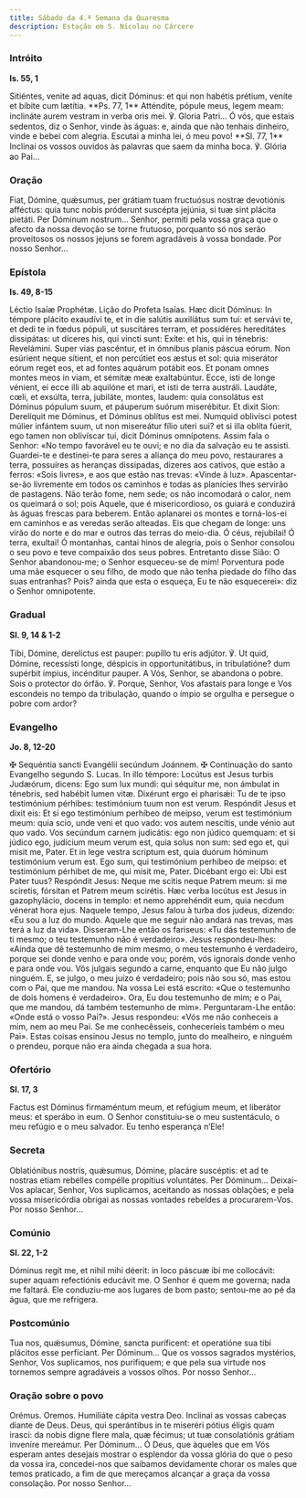 ```yaml
---
title: Sábado da 4.ª Semana da Quaresma
description: Estação em S. Nicolau no Cárcere
---
```


### Intróito

**Is. 55, 1**

<div class="side-by-side not-content">
  <span>
    Sitiéntes, venite ad aquas, dicit Dóminus: et qui non habétis prétium, veníte et bíbite cum
    lætítia. **Ps. 77, 1** Atténdite, pópule meus, legem meam: inclináte aurem vestram in verba oris
    mei. ℣. Gloria Patri...
  </span>
  <span>
    Ó vós, que estais sedentos, diz o Senhor, vinde às águas: e, ainda que não tenhais dinheiro,
    vinde e bebei com alegria. Escutai a minha lei, ó meu povo! **Sl. 77, 1** Inclinai os vossos
    ouvidos às palavras que saem da minha boca. ℣. Glória ao Pai...
  </span>
</div>

### Oração

<div class="side-by-side not-content">
  <span>
    Fiat, Dómine, quǽsumus, per grátiam tuam fructuósus nostræ devotiónis afféctus: quia tunc nobis
    próderunt suscépta jejúnia, si tuæ sint plácita pietáti. Per Dóminum nostrum...
  </span>
  <span>
    Senhor, permiti pela vossa graça que o afecto da nossa devoção se torne frutuoso, porquanto só
    nos serão proveitosos os nossos jejuns se forem agradáveis à vossa bondade. Por nosso Senhor...
  </span>
</div>

### Epístola

**Is. 49, 8-15**

<div class="side-by-side not-content">
  <span>Léctio Isaíæ Prophétæ.</span>
  <span>Lição do Profeta Isaías.</span>
  <span>
    Hæc dicit Dóminus: In témpore plácito exaudívi te, et in die salútis auxiliátus sum tui: et
    servávi te, et dedi te in fœdus pópuli, ut suscitáres terram, et possidéres hereditátes
    dissipátas: ut díceres his, qui vincti sunt: Exíte: et his, qui in ténebris: Revelámini. Super
    vias pascéntur, et in ómnibus planis páscua eórum. Non esúrient neque sítient, et non percútiet
    eos æstus et sol: quia miserátor eórum reget eos, et ad fontes aquárum potábit eos. Et ponam
    omnes montes meos in viam, et sémitæ meæ exaltabúntur. Ecce, isti de longe vénient, ei ecce illi
    ab aquilóne et mari, et isti de terra austráli. Laudáte, cœli, et exsúlta, terra, jubiláte,
    montes, laudem: quia consolátus est Dóminus pópulum suum, et páuperum suórum miserébitur. Et
    dixit Sion: Derelíquit me Dóminus, et Dóminus oblítus est mei. Numquid oblivísci potest múlier
    infántem suum, ut non misereátur fílio uteri sui? et si illa oblíta fúerit, ego tamen non
    oblivíscar tui, dicit Dóminus omnípotens.
  </span>
  <span>
    Assim fala o Senhor: «No tempo favorável eu te ouvi; e no dia da salvação eu te assisti.
    Guardei-te e destinei-te para seres a aliança do meu povo, restaurares a terra, possuíres as
    heranças dissipadas, dizeres aos cativos, que estão a ferros: «Sois livres», e aos que estão nas
    trevas: «Vinde à luz». Apascentar-se-ão livremente em todos os caminhos e todas as planícies
    lhes servirão de pastagens. Não terão fome, nem sede; os não incomodará o calor, nem os queimará
    o sol; pois Aquele, que é misericordioso, os guiará e conduzirá às águas frescas para beberem.
    Então aplanarei os montes e torná-los-ei em caminhos e as veredas serão alteadas. Eis que chegam
    de longe: uns virão do norte e do mar e outros das terras do meio-dia. Ó céus, rejubilai! Ó
    terra, exultai! Ó montanhas, cantai hinos de alegria, pois o Senhor consolou o seu povo e teve
    compaixão dos seus pobres. Entretanto disse Sião: O Senhor abandonou-me; o Senhor esqueceu-se de
    mim! Porventura pode uma mãe esquecer o seu filho, de modo que não tenha piedade do filho das
    suas entranhas? Pois? ainda que esta o esqueça, Eu te não esquecerei»: diz o Senhor omnipotente.
  </span>
</div>

### Gradual

**Sl. 9, 14 & 1-2**

<div class="side-by-side not-content">
  <span>
    Tibi, Dómine, derelíctus est pauper: pupíllo tu eris adjútor. ℣. Ut quid, Dómine, recessísti
    longe, déspicis in opportunitátibus, in tribulatióne? dum supérbit ímpius, incénditur pauper.
  </span>
  <span>
    A Vós, Senhor, se abandona o pobre. Sois o protector do órfão. ℣. Porque, Senhor, Vos afastais
    para longe e Vos escondeis no tempo da tribulação, quando o ímpio se orgulha e persegue o pobre
    com ardor?
  </span>
</div>

### Evangelho

**Jo. 8, 12-20**

<div class="side-by-side not-content">
  <span>
    <span class="text-red-500">✠</span> Sequéntia sancti Evangélii secúndum Joánnem.
  </span>
  <span>
    <span class="text-red-500">✠</span> Continuação do santo Evangelho segundo S. Lucas.
  </span>
  <span>
    In illo témpore: Locútus est Jesus turbis Judæórum, dicens: Ego sum lux mundi: qui séquitur me,
    non ámbulat in ténebris, sed habébit lumen vitæ. Dixérunt ergo ei pharisǽi: Tu de te ipso
    testimónium pérhibes: testimónium tuum non est verum. Respóndit Jesus et dixit eis: Et si ego
    testimónium perhíbeo de meípso, verum est testimónium meum: quia scio, unde veni et quo vado:
    vos autem nescítis, unde vénio aut quo vado. Vos secúndum carnem judicátis: ego non júdico
    quemquam: et si júdico ego, judícium meum verum est, quia solus non sum: sed ego et, qui misit
    me, Pater. Et in lege vestra scriptum est, quia duórum hóminum testimónium verum est. Ego sum,
    qui testimónium perhíbeo de meípso: et testimónium pérhibet de me, qui misit me, Pater. Dicébant
    ergo ei: Ubi est Pater tuus? Respóndit Jesus: Neque me scitis neque Patrem meum: si me sciretis,
    fórsitan et Patrem meum scirétis. Hæc verba locútus est Jesus in gazophylácio, docens in templo:
    et nemo apprehéndit eum, quia necdum vénerat hora ejus.
  </span>
  <span>
    Naquele tempo, Jesus falou à turba dos judeus, dizendo: «Eu sou a luz do mundo. Aquele que me
    seguir não andará nas trevas, mas terá a luz da vida». Disseram-Lhe então os fariseus: «Tu dás
    testemunho de ti mesmo; o teu testemunho não é verdadeiro». Jesus respondeu-lhes: «Ainda que dê
    testemunho de mim mesmo, o meu testemunho é verdadeiro, porque sei donde venho e para onde vou;
    porém, vós ignorais donde venho e para onde vou. Vós julgais segundo a carne, enquanto que Eu
    não julgo ninguém. E, se julgo, o meu juízo é verdadeiro; pois não sou só, mas estou com o Pai,
    que me mandou. Na vossa Lei está escrito: «Que o testemunho de dois homens é verdadeiro». Ora,
    Eu dou testemunho de mim; e o Pai, que me mandou, dá também testemunho de mim». Perguntaram-Lhe
    então: «Onde está o vosso Pai?». Jesus respondeu: «Vós me não conheceis a mim, nem ao meu Pai.
    Se me conhecêsseis, conheceríeis também o meu Pai». Estas coisas ensinou Jesus no templo, junto
    do mealheiro, e ninguém o prendeu, porque não era ainda chegada a sua hora.
  </span>
</div>

### Ofertório

**Sl. 17, 3**

<div class="side-by-side not-content">
  <span>
    Factus est Dóminus firmaméntum meum, et refúgium meum, et liberátor meus: et sperábo in eum.
  </span>
  <span>
    O Senhor constituiu-se o meu sustentáculo, o meu refúgio e o meu salvador. Eu tenho esperança
    n’Ele!
  </span>
</div>

### Secreta

<div class="side-by-side not-content">
  <span>
    Oblatiónibus nostris, quǽsumus, Dómine, placáre suscéptis: et ad te nostras etiam rebélles
    compélle propítius voluntátes. Per Dóminum...
  </span>
  <span>
    Deixai-Vos aplacar, Senhor, Vos suplicamos, aceitando as nossas oblações; e pela vossa
    misericórdia obrigai as nossas vontades rebeldes a procurarem-Vos. Por nosso Senhor...
  </span>
</div>

### Comúnio

**Sl. 22, 1-2**

<div class="side-by-side not-content">
  <span>
    Dóminus regit me, et nihil mihi déerit: in loco páscuæ ibi me collocávit: super aquam
    refectiónis educávit me.
  </span>
  <span>
    O Senhor é quem me governa; nada me faltará. Ele conduziu-me aos lugares de bom pasto; sentou-me
    ao pé da água, que me refrigera.
  </span>
</div>

### Postcomúnio

<div class="side-by-side not-content">
  <span>
    Tua nos, quǽsumus, Dómine, sancta puríficent: et operatióne sua tibi plácitos esse perfíciant.
    Per Dóminum...
  </span>
  <span>
    Que os vossos sagrados mystérios, Senhor, Vos suplicamos, nos purifiquem; e que pela sua virtude
    nos tornemos sempre agradáveis a vossos olhos. Por nosso Senhor...
  </span>
</div>

### Oração sobre o povo

<div class="side-by-side not-content">
  <span class="text-red-500 text-center">Orémus.</span>
  <span class="text-red-500 text-center">Oremos.</span>
  <span>Humiliáte cápita vestra Deo.</span>
  <span>Inclinai as vossas cabeças diante de Deus.</span>
  <span>
    Deus, qui sperántibus in te miseréri pótius éligis quam irasci: da nobis digne flere mala, quæ
    fécimus; ut tuæ consolatiónis grátiam inveníre mereámur. Per Dóminum...
  </span>
  <span>
    Ó Deus, que àqueles que em Vós esperam antes desejais mostrar o esplendor da vossa glória do que
    o peso da vossa ira, concedei-nos que saibamos devidamente chorar os males que temos praticado,
    a fim de que mereçamos alcançar a graça da vossa consolação. Por nosso Senhor...
  </span>
</div>
